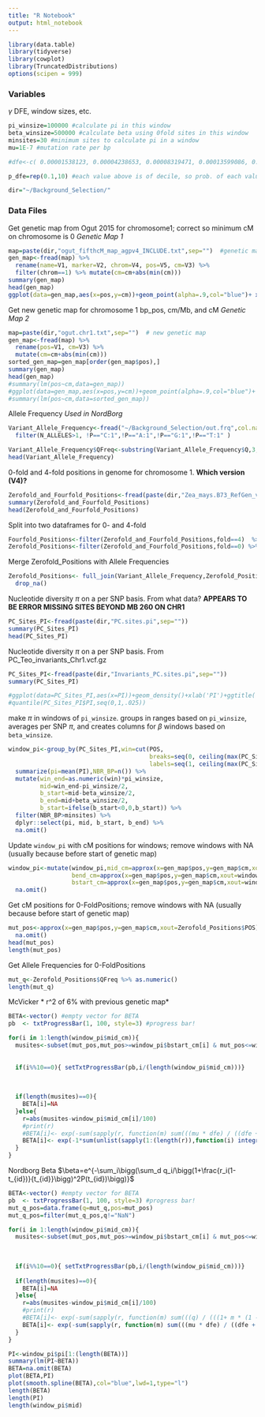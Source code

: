 ```yaml
---
title: "R Notebook"
output: html_notebook
---
```

```r
library(data.table)
library(tidyverse)
library(cowplot)
library(TruncatedDistributions)
options(scipen = 999)
```

### Variables
$\gamma$ DFE, window sizes, etc.
```r
pi_winsize=100000 #calculate pi in this window
beta_winsize=500000 #calculate beta using 0fold sites in this window
minsites=30 #minimum sites to calculate pi in a window
mu=1E-7 #mutation rate per bp

#dfe<-c( 0.00001538123, 0.00004238653, 0.00008319471, 0.00013599086, 0.00020084897, 0.00029116950, 0.00041191076, 0.00058272152, 0.00090246186, 0.00541460267) #bad estimate from gama_bobama.Rmd and Silas's polyDFE runs

p_dfe=rep(0.1,10) #each value above is of decile, so prob. of each value is 0.1

dir="~/Background_Selection/"
```

### Data Files

Get genetic map from Ogut 2015 for chromosome1; correct so minimum cM on chromosome is 0 *Genetic Map 1*
```r

map=paste(dir,"ogut_fifthcM_map_agpv4_INCLUDE.txt",sep="")  #genetic map
gen_map<-fread(map) %>%
  rename(name=V1, marker=V2, chrom=V4, pos=V5, cm=V3) %>% 
  filter(chrom==1) %>% mutate(cm=cm+abs(min(cm)))
summary(gen_map)
head(gen_map)
ggplot(data=gen_map,aes(x=pos,y=cm))+geom_point(alpha=.9,col="blue")+ xlab('BP Position') +ylab('Centimorgans')+ggtitle('BP vs CM Chromosome 1')
```

Get new genetic map for chromosome 1 bp_pos, cm/Mb, and cM *Genetic Map 2*
```r
map=paste(dir,"ogut.chr1.txt",sep="")  # new genetic map
gen_map<-fread(map) %>%
  rename(pos=V1, cm=V3) %>% 
  mutate(cm=cm+abs(min(cm)))
sorted_gen_map=gen_map[order(gen_map$pos),]
summary(gen_map)
head(gen_map)
#summary(lm(pos~cm,data=gen_map))
#ggplot(data=gen_map,aes(x=pos,y=cm))+geom_point(alpha=.9,col="blue")+ xlab('BP Position') +ylab('Centimorgans')+ggtitle('BP vs CM Chromosome 1')
#summary(lm(pos~cm,data=sorted_gen_map))
```

Allele Frequency *Used in NordBorg*
```r
Variant_Allele_Frequency<-fread("~/Background_Selection/out.frq",col.names =c("CHROM", "POS", "N_ALLELES","N_CHR","P","Q"),fill=TRUE) %>%
  filter(N_ALLELES>1, !P=="C:1",!P=="A:1",!P=="G:1",!P=="T:1" )

Variant_Allele_Frequency$QFreq<-substring(Variant_Allele_Frequency$Q,3,11)
head(Variant_Allele_Frequency)
```


0-fold and 4-fold positions in genome for chromosome 1. **Which version (V4)?**
```r
Zerofold_and_Fourfold_Positions<-fread(paste(dir,"Zea_mays.B73_RefGen_v4.dna.toplevel.fa.fold",sep="")) #%>% filter(fold==0|fold==4,chrom=="1")
summary(Zerofold_and_Fourfold_Positions)
head(Zerofold_and_Fourfold_Positions)
```



Split into two dataframes for 0- and 4-fold
```r
Fourfold_Positions<-filter(Zerofold_and_Fourfold_Positions,fold==4)  %>% rename(POS=pos)
Zerofold_Positions<-filter(Zerofold_and_Fourfold_Positions,fold==0) %>% rename(POS=pos)
```

Merge Zerofold_Positions with Allele Frequencies
```r
Zerofold_Positions<- full_join(Variant_Allele_Frequency,Zerofold_Positions) %>%
  drop_na()
```

Nucleotide diversity $\pi$ on a per SNP basis. From what data? **APPEARS TO BE ERROR MISSING SITES BEYOND MB 260 ON CHR1**
```r
PC_Sites_PI<-fread(paste(dir,"PC.sites.pi",sep="")) 
summary(PC_Sites_PI)
head(PC_Sites_PI)
```
Nucleotide diversity $\pi$ on a per SNP basis. From PC_Teo_invariants_Chr1.vcf.gz

```r
PC_Sites_PI<-fread(paste(dir,"Invariants_PC.sites.pi",sep=""))
summary(PC_Sites_PI)

#ggplot(data=PC_Sites_PI,aes(x=PI))+geom_density()+xlab('PI')+ggtitle('Teo Invariants PI') 
#quantile(PC_Sites_PI$PI,seq(0,1,.025))
```


make $\pi$ in windows of `pi_winsize`. groups in ranges based on `pi_winsize`, averages per SNP $\pi$, and creates columns for $\beta$ windows based on `beta_winsize`.
```r
window_pi<-group_by(PC_Sites_PI,win=cut(POS, 
                                        breaks=seq(0, ceiling(max(PC_Sites_PI$POS)/pi_winsize)*pi_winsize, by=pi_winsize),
                                        labels=seq(1, ceiling(max(PC_Sites_PI$POS)/pi_winsize)*pi_winsize, by=pi_winsize))) %>%
  summarize(pi=mean(PI),NBR_BP=n()) %>% 
  mutate(win_end=as.numeric(win)*pi_winsize,
         mid=win_end-pi_winsize/2,
         b_start=mid-beta_winsize/2,
         b_end=mid+beta_winsize/2,
         b_start=ifelse(b_start<0,0,b_start)) %>%
  filter(NBR_BP>minsites) %>%
  dplyr::select(pi, mid, b_start, b_end) %>%
  na.omit()
```

Update `window_pi` with cM positions for windows; remove windows with NA (usually because before start of genetic map)
```r
window_pi<-mutate(window_pi,mid_cm=approx(x=gen_map$pos,y=gen_map$cm,xout=window_pi$mid)$y,
                  bend_cm=approx(x=gen_map$pos,y=gen_map$cm,xout=window_pi$b_end)$y,
                  bstart_cm=approx(x=gen_map$pos,y=gen_map$cm,xout=window_pi$b_start)$y) %>% 
  na.omit()
```

Get cM positions for 0-FoldPositions; remove windows with NA (usually because before start of genetic map)
```r
mut_pos<-approx(x=gen_map$pos,y=gen_map$cm,xout=Zerofold_Positions$POS)$y %>% 
  na.omit()
head(mut_pos)
length(mut_pos)
```

Get Allele Frequencies for 0-FoldPositions
```r
mut_q<-Zerofold_Positions$QFreq %>% as.numeric()
length(mut_q)
```

McVicker  * r^2 of 6% with previous genetic map*
```r
BETA<-vector() #empty vector for BETA
pb  <- txtProgressBar(1, 100, style=3) #progress bar!

for(i in 1:length(window_pi$mid_cm)){ 
  musites<-subset(mut_pos,mut_pos>=window_pi$bstart_cm[i] & mut_pos<=window_pi$bend_cm[i])/100 #subsetting 0-fold sites in our window, changing to Morgans
  
  
  if(i%%10==0){ setTxtProgressBar(pb,i/(length(window_pi$mid_cm)))}
  
  
  
  if(length(musites)==0){
    BETA[i]=NA
  }else{
    r=abs(musites-window_pi$mid_cm[i]/100)
    #print(r)
    #BETA[i]<- exp(-sum(sapply(r, function(m) sum(((mu * dfe) / ((dfe + m * (1 - dfe))^2)) * p_dfe)))) 
    BETA[i]<- exp(-1*sum(unlist(sapply(1:(length(r)),function(i) integrate(function(x){mu*dtexp(x,a=1E-5,b=1,rate=1000)/(x*(1+(1-x)*r[i]/x)^2)},0.001,1))[1,])))
  }
}
```

Nordborg Beta $\beta=e^{-\sum_i\bigg(\sum_d q_i/\bigg(1+\frac{r_i(1-t_{id})}{t_{id}}\bigg)^2P(t_{id})\bigg)}$
```r
BETA<-vector() #empty vector for BETA
pb  <- txtProgressBar(1, 100, style=3) #progress bar!
mut_q_pos=data.frame(q=mut_q,pos=mut_pos)
mut_q_pos=filter(mut_q_pos,q!="NaN")

for(i in 1:length(window_pi$mid_cm)){ 
  musites<-subset(mut_pos,mut_pos>=window_pi$bstart_cm[i] & mut_pos<=window_pi$bend_cm[i])/100 #subsetting 0-fold sites in our window, changing to Morgans
  
  
  
  if(i%%10==0){ setTxtProgressBar(pb,i/(length(window_pi$mid_cm)))}
  
  if(length(musites)==0){
    BETA[i]=NA
  }else{
    r=abs(musites-window_pi$mid_cm[i]/100)
    #print(r)
    #BETA[i]<- exp(-sum(sapply(r, function(m) sum(((q) / (((1+ m * (1 - dfe))^2)) * p_dfe)))) 
    BETA[i]<- exp(-sum(sapply(r, function(m) sum(((mu * dfe) / ((dfe + m * (1 - dfe))^2)) * p_dfe)))) 
  }
}
```


```r
PI<-window_pi$pi[1:(length(BETA))]
summary(lm(PI~BETA))
BETA=na.omit(BETA)
plot(BETA,PI)
plot(smooth.spline(BETA),col="blue",lwd=1,type="l")
length(BETA)
length(PI)
length(window_pi$mid)
```





